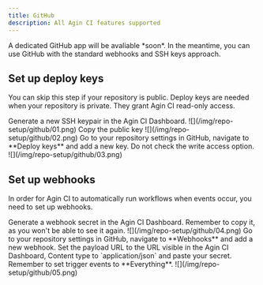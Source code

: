 ```yaml
---
title: GitHub
description: All Agin CI features supported
---
```


<Callout>
A dedicated GitHub app will be avaliable *soon*. In the meantime, you can use GitHub with the standard webhooks and SSH keys approach.
</Callout>

## Set up deploy keys

You can skip this step if your repository is public. Deploy keys are needed when your repository is private. They grant Agin CI read-only access.

<Steps>
  <Step>
    Generate a new SSH keypair in the Agin CI Dashboard.
    ![](/img/repo-setup/github/01.png)
  </Step>
  <Step>
    Copy the public key
    ![](/img/repo-setup/github/02.png)
  </Step>
  <Step>
    Go to your repository settings in GitHub, navigate to **Deploy keys** and add a new key. Do not check the write access option.
    ![](/img/repo-setup/github/03.png)
  </Step>
</Steps>

## Set up webhooks

In order for Agin CI to automatically run workflows when events occur, you need to set up webhooks.

<Steps>
  <Step>
    Generate a webhook secret in the Agin CI Dashboard. Remember to copy it, as you won't be able to see it again.
    ![](/img/repo-setup/github/04.png)
  </Step>
  <Step>
    Go to your repository settings in GitHub, navigate to **Webhooks** and add a new webhook. Set the payload URL to the URL visible in the Agin CI Dashboard, Content type to `application/json` and paste your secret. Remember to set trigger events to **Everything**.
    ![](/img/repo-setup/github/05.png)
  </Step>
</Steps>
